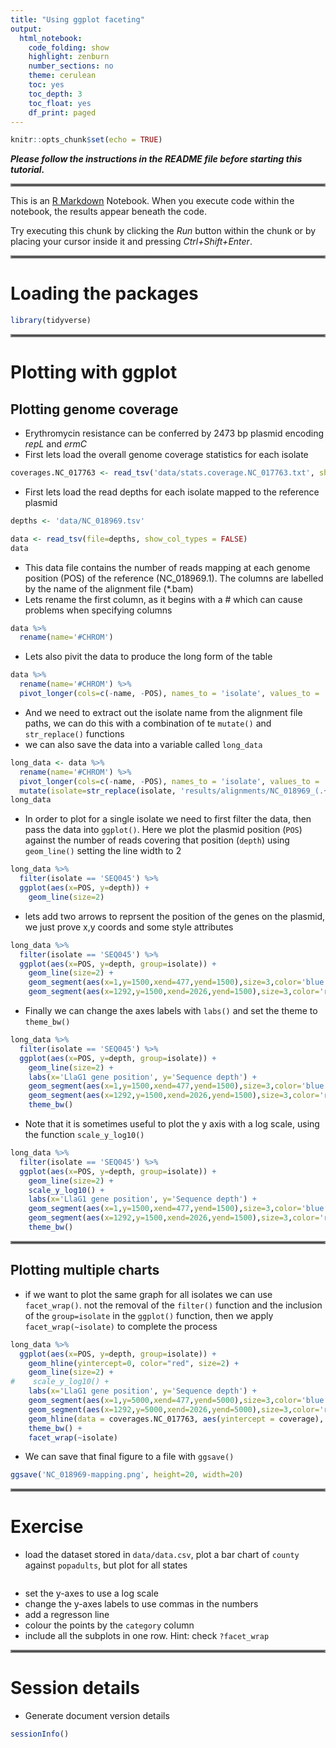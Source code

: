 ```yaml
---
title: "Using ggplot faceting"
output:
  html_notebook:
    code_folding: show
    highlight: zenburn
    number_sections: no
    theme: cerulean
    toc: yes
    toc_depth: 3
    toc_float: yes
    df_print: paged
---
```


```r
knitr::opts_chunk$set(echo = TRUE)
```

**_Please follow the instructions in the README file before starting this tutorial._**

<hr style="border:2px solid gray"> </hr>

This is an [R Markdown](http://rmarkdown.rstudio.com) Notebook. When you execute code within the notebook, the results appear beneath the code. 

Try executing this chunk by clicking the *Run* button within the chunk or by placing your cursor inside it and pressing *Ctrl+Shift+Enter*. 

<hr style="border:2px solid gray"> </hr>

# Loading the packages

```r
library(tidyverse)
```

<hr style="border:2px solid gray"> </hr>

# Plotting with ggplot

## Plotting genome coverage

* Erythromycin resistance can be conferred by 2473 bp plasmid encoding *repL* and *ermC*
* First lets load the overall genome coverage statistics for each isolate

```r
coverages.NC_017763 <- read_tsv('data/stats.coverage.NC_017763.txt', show_col_types = FALSE)
```

* First lets load the read depths for each isolate mapped to the reference plasmid

```r
depths <- 'data/NC_018969.tsv'

data <- read_tsv(file=depths, show_col_types = FALSE)
data
```

* This data file contains the number of reads mapping at each genome position (POS) of the reference (NC_018969.1). The columns are labelled by the name of the alignment file (*.bam)
* Lets rename the first column, as it begins with a # which can cause problems when specifying columns

```r
data %>%
  rename(name='#CHROM')
```
* Lets also pivit the data to produce the long form of the table

```r
data %>%
  rename(name='#CHROM') %>%
  pivot_longer(cols=c(-name, -POS), names_to = 'isolate', values_to = 'depth')
```
 
 * And we need to extract out the isolate name from the alignment file paths, we can do this with a combination of te `mutate()` and `str_replace()` functions
 * we can also save the data into a variable called `long_data`

```r
long_data <- data %>%
  rename(name='#CHROM') %>%
  pivot_longer(cols=c(-name, -POS), names_to = 'isolate', values_to = 'depth') %>%
  mutate(isolate=str_replace(isolate, 'results/alignments/NC_018969_(.+).bam', '\\1'))
long_data
```

* In order to plot for a single isolate we need to first filter the data, then pass the data into `ggplot()`. Here we plot the plasmid position (`POS`) against the number of reads covering that position (`depth`) using `geom_line()` setting the line width to 2

```r
long_data %>%
  filter(isolate == 'SEQ045') %>%
  ggplot(aes(x=POS, y=depth)) + 
    geom_line(size=2) 
```

* lets add two arrows to reprsent the position of the genes on the plasmid, we just prove x,y coords and some style attributes

```r
long_data %>%
  filter(isolate == 'SEQ045') %>%
  ggplot(aes(x=POS, y=depth, group=isolate)) + 
    geom_line(size=2) +
    geom_segment(aes(x=1,y=1500,xend=477,yend=1500),size=3,color='blue',arrow=arrow(length=unit(0.4,"cm"))) +
    geom_segment(aes(x=1292,y=1500,xend=2026,yend=1500),size=3,color='red',arrow=arrow(length=unit(0.4,"cm"))) 
```

* Finally we can change the axes labels with `labs()` and set the theme to `theme_bw()`

```r
long_data %>%
  filter(isolate == 'SEQ045') %>%
  ggplot(aes(x=POS, y=depth, group=isolate)) + 
    geom_line(size=2) +
    labs(x='LlaG1 gene position', y='Sequence depth') +
    geom_segment(aes(x=1,y=1500,xend=477,yend=1500),size=3,color='blue',arrow=arrow(length=unit(0.4,"cm"))) +
    geom_segment(aes(x=1292,y=1500,xend=2026,yend=1500),size=3,color='red',arrow=arrow(length=unit(0.4,"cm"))) +
    theme_bw()
```

* Note that it is sometimes useful to plot the y axis with a log scale, using the function `scale_y_log10()`

```r
long_data %>%
  filter(isolate == 'SEQ045') %>%
  ggplot(aes(x=POS, y=depth, group=isolate)) + 
    geom_line(size=2) +
    scale_y_log10() +
    labs(x='LlaG1 gene position', y='Sequence depth') +
    geom_segment(aes(x=1,y=1500,xend=477,yend=1500),size=3,color='blue',arrow=arrow(length=unit(0.4,"cm"))) +
    geom_segment(aes(x=1292,y=1500,xend=2026,yend=1500),size=3,color='red',arrow=arrow(length=unit(0.4,"cm"))) +
    theme_bw()
```

<hr style="border:2px solid gray"> </hr>

## Plotting multiple charts

* if we want to plot the same graph for all isolates we can use `facet_wrap()`. not the removal of the `filter()` function and the inclusion of the `group=isolate` in the `ggplot()` function, then we apply `facet_wrap(~isolate)` to complete the process

```r
long_data %>%
  ggplot(aes(x=POS, y=depth, group=isolate)) + 
    geom_hline(yintercept=0, color="red", size=2) + 
    geom_line(size=2) +
#    scale_y_log10() +
    labs(x='LlaG1 gene position', y='Sequence depth') +
    geom_segment(aes(x=1,y=5000,xend=477,yend=5000),size=3,color='blue',arrow=arrow(length=unit(0.4,"cm"))) +
    geom_segment(aes(x=1292,y=5000,xend=2026,yend=5000),size=3,color='red',arrow=arrow(length=unit(0.4,"cm"))) +
    geom_hline(data = coverages.NC_017763, aes(yintercept = coverage), linetype="dashed", color="darkgreen", size=1) +
    theme_bw() +
    facet_wrap(~isolate)
```

* We can save that final figure to a file with `ggsave()`

```r
ggsave('NC_018969-mapping.png', height=20, width=20)
```

<hr style="border:2px solid gray"> </hr>

# Exercise

* load the dataset stored in `data/data.csv`, plot a bar chart of `county` against `popadults`, but plot for all states

```r

```

* set the y-axes to use a log scale
* change the y-axes labels to use commas in the numbers
* add a regresson line
* colour the points by the `category` column
* include all the subplots in one row. Hint: check `?facet_wrap`

<hr style="border:2px solid gray"> </hr>

# Session details

* Generate document version details

```r
sessionInfo()
```
